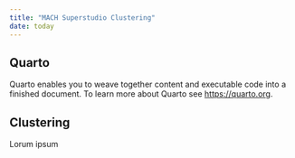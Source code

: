 ```yaml
---
title: "MACH Superstudio Clustering"
date: today
---
```


## Quarto

Quarto enables you to weave together content and executable code into a finished document. To learn more about Quarto see <https://quarto.org>.

## Clustering

Lorum ipsum
